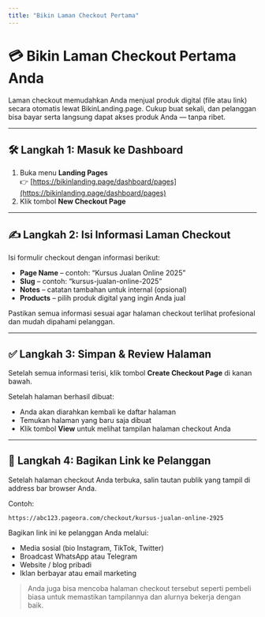 ```yaml
---
title: "Bikin Laman Checkout Pertama"
---
```


# 💳 Bikin Laman Checkout Pertama Anda

Laman checkout memudahkan Anda menjual produk digital (file atau link) secara otomatis lewat BikinLanding.page. Cukup buat sekali, dan pelanggan bisa bayar serta langsung dapat akses produk Anda — tanpa ribet.

---

## 🛠 Langkah 1: Masuk ke Dashboard

1. Buka menu **Landing Pages**  
   👉 [https://bikinlanding.page/dashboard/pages](https://bikinlanding.page/dashboard/pages)
2. Klik tombol **New Checkout Page**

---

## ✍️ Langkah 2: Isi Informasi Laman Checkout

Isi formulir checkout dengan informasi berikut:

- **Page Name** – contoh: “Kursus Jualan Online 2025”
- **Slug** – contoh: “kursus-jualan-online-2025”
- **Notes** – catatan tambahan untuk internal (opsional)
- **Products** – pilih produk digital yang ingin Anda jual

Pastikan semua informasi sesuai agar halaman checkout terlihat profesional dan mudah dipahami pelanggan.

---

## ✅ Langkah 3: Simpan & Review Halaman

Setelah semua informasi terisi, klik tombol **Create Checkout Page** di kanan bawah.

Setelah halaman berhasil dibuat:

- Anda akan diarahkan kembali ke daftar halaman
- Temukan halaman yang baru saja dibuat
- Klik tombol **View** untuk melihat tampilan halaman checkout Anda

---

## 🔗 Langkah 4: Bagikan Link ke Pelanggan

Setelah halaman checkout Anda terbuka, salin tautan publik yang tampil di address bar browser Anda.

Contoh:

`https://abc123.pageora.com/checkout/kursus-jualan-online-2925`

Bagikan link ini ke pelanggan Anda melalui:

- Media sosial (bio Instagram, TikTok, Twitter)
- Broadcast WhatsApp atau Telegram
- Website / blog pribadi
- Iklan berbayar atau email marketing

> Anda juga bisa mencoba halaman checkout tersebut seperti pembeli biasa untuk memastikan tampilannya dan alurnya bekerja dengan baik.
